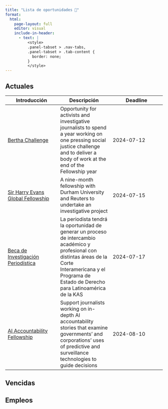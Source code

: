 ```yaml
---
title: "Lista de oportunidades 🚀"
format: 
  html:
    page-layout: full
    editor: visual
    include-in-header:
      - text: |
          <style>
          .panel-tabset > .nav-tabs,
          .panel-tabset > .tab-content {
            border: none;
          }
          </style>
---
```


::: {.panel-tabset .nav-pills}

## Actuales

| Introducción | Descripción | Deadline |
| --- | --- | --- |
| [Bertha Challenge](https://berthafoundation.org/story/bertha-challenge-2025/) | Opportunity for activists and investigative journalists to spend a year working on one pressing social justice challenge and to deliver a body of work at the end of the Fellowship year | 2024-07-12 |
| [Sir Harry Evans Global Fellowship ](https://www.durham.ac.uk/sir-harry-evans-memorial-fund/global-fellowship/) | A nine-month fellowship with Durham University and Reuters to undertake an investigative project | 2024-07-15 |
| [Beca de Investigación Periodística](https://www.corteidh.or.cr/tablas/dialoga/beca.html) | La periodista tendrá la oportunidad de generar un proceso de intercambio académico y profesional con distintas áreas de la Corte Interamericana y el Programa de Estado de Derecho para Latinoamérica de la KAS | 2024-07-17 |
| [AI Accountability Fellowship](https://pulitzercenter.org/grants-fellowships/opportunities-journalists/ai-accountability-fellowships) | Support journalists working on in-depth AI accountability stories that examine governments' and corporations’ uses of predictive and surveillance technologies to guide decisions | 2024-08-10 |

## Vencidas


## Empleos

:::